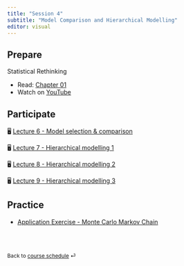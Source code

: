---
title: "Session 4"
subtitle: "Model Comparison and Hierarchical Modelling"
editor: visual
---

## Prepare

Statistical Rethinking 

- Read: [Chapter 01](https://xcelab.net/rmpubs/sr2/statisticalrethinking2_chapters1and2.pdf) 
- Watch on [YouTube](https://youtu.be/FdnMWdICdRs?list=PLDcUM9US4XdPz-KxHM4XHt7uUVGWWVSus)

## Participate

🖥️ [Lecture 6 - Model selection & comparison](/slides/lec-06.html)

🖥️ [Lecture 7 - Hierarchical modelling 1](/slides/lec-07.html)

🖥️ [Lecture 8 - Hierarchical modelling 2](/slides/lec-08.html)

🖥️ [Lecture 9 - Hierarchical modelling 3](/slides/lec-09.html)

## Practice

-   [Application Exercise - Monte Carlo Markov Chain](/ae/ae-02-mcmc.html)

<br><br>

::: {style="font-size: 0.875em;"}
Back to [course schedule](/ "Course schedule") ⏎
:::
